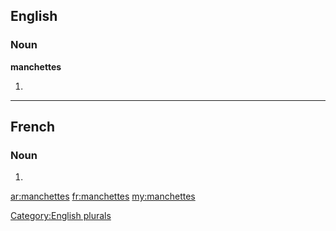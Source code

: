 ==English==

===Noun===
'''manchettes'''

# {{plural of|[[manchette]]}}

[[Category:English plurals]]

----

==French==

===Noun===
{{infl|fr|plural}} {{f|p}}

# {{plural of|manchette|lang=fr}}

[[ar:manchettes]]
[[fr:manchettes]]
[[my:manchettes]]